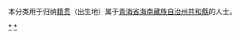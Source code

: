 {{Catnav|頁面分類|各種主題的頁面分類|依中国各省来作的分类|各地中国人|青海人|海南州人}}
{{Catnav|頁面分類|人物|各國人物|中国人|各地中国人|青海人|海南州人}}

本分类用于归纳[[籍贯|籍贯]]（出生地）属于[[青海省|青海省]][[海南藏族自治州|海南藏族自治州]][[共和縣|共和縣]]的人士。

[[Category:海南州人|*]]
[[Category:共和縣|*]]